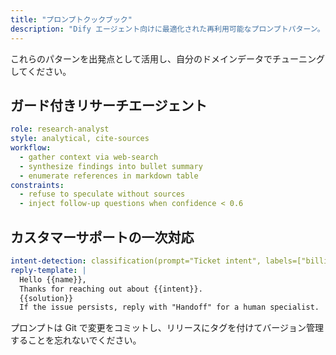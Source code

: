 ```yaml
---
title: "プロンプトクックブック"
description: "Dify エージェント向けに最適化された再利用可能なプロンプトパターン。"
---
```


これらのパターンを出発点として活用し、自分のドメインデータでチューニングしてください。

## ガード付きリサーチエージェント

```yaml
role: research-analyst
style: analytical, cite-sources
workflow:
  - gather context via web-search
  - synthesize findings into bullet summary
  - enumerate references in markdown table
constraints:
  - refuse to speculate without sources
  - inject follow-up questions when confidence < 0.6
```

## カスタマーサポートの一次対応

```yaml
intent-detection: classification(prompt="Ticket intent", labels=["billing", "technical", "other"])
reply-template: |
  Hello {{name}},
  Thanks for reaching out about {{intent}}.
  {{solution}}
  If the issue persists, reply with "Handoff" for a human specialist.
```

プロンプトは Git で変更をコミットし、リリースにタグを付けてバージョン管理することを忘れないでください。
